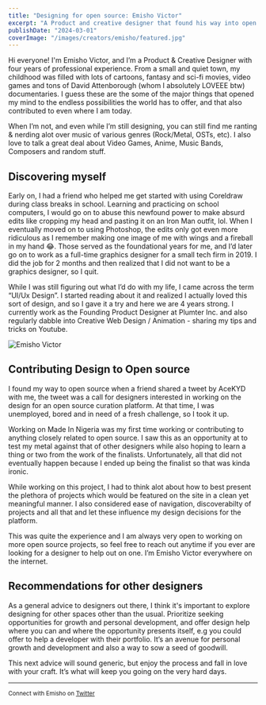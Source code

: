 ```yaml
---
title: "Designing for open source: Emisho Victor"
excerpt: "A Product and creative designer that found his way into open source as a means to challenge himself, and test his metal against the rest of the world."
publishDate: "2024-03-01"
coverImage: "/images/creators/emisho/featured.jpg"
---
```


Hi everyone! I'm Emisho Victor, and I’m a Product & Creative Designer with four years of professional experience. From a small and quiet town, my childhood was filled with lots of cartoons, fantasy and sci-fi movies, video games and tons of David Attenborough (whom I absolutely LOVEEE btw) documentaries. I guess these are the some of the major things that opened my mind to the endless possibilities the world has to offer, and that also contributed to even where I am today.

When I’m not, and even while I’m still designing, you can still find me ranting & nerding alot over music of various genres (Rock/Metal, OSTs, etc). I also love to talk a great deal about Video Games, Anime, Music Bands, Composers and random stuff.

## Discovering myself
Early on, I had a friend who helped me get started with using Coreldraw during class breaks in school. Learning and practicing on school computers, I would go on to abuse this newfound power to make absurd edits like cropping my head and pasting it on an Iron Man outfit, lol. When I eventually moved on to using Photoshop, the edits only got even more ridiculous as I remember making one image of me with wings and a fireball in my hand 😂. Those served as the foundational years for me, and I’d later go on to work as a full-time graphics designer for a small tech firm in 2019. I did the job for 2 months and then realized that I did not want to be a graphics designer, so I quit.

While I was still figuring out what I’d do with my life, I came across the term “UI/Ux Design”. I started reading about it and realized I actually loved this sort of design, and so I gave it a try and here we are 4 years strong. I currently work as the Founding Product Designer at Plumter Inc. and also regularly dabble into Creative Web Design / Animation - sharing my tips and tricks on Youtube.

![Emisho Victor](/images/creators/emisho/card.png)

## Contributing Design to Open source
I found my way to open source when a friend shared a tweet by AceKYD with me, the tweet was a call for designers interested in working on the design for an open source curation platform. At that time, I was unemployed, bored and in need of a fresh challenge, so I took it up.

Working on Made In Nigeria was my first time working or contributing to anything closely related to open source. I saw this as an opportunity at to test my metal against that of other designers while also hoping to learn a thing or two from the work of the finalists. Unfortunately, all that did not eventually happen because I ended up being the finalist so that was kinda ironic.

While working on this project, I had to think alot about how to best present the plethora of projects which would be featured on the site in a clean yet meaningful manner. I also considered ease of navigation, discoverabilty of projects and all that and let these influence my design decisions for the platform.

This was quite the experience and I am always very open to working on more open source projects, so feel free to reach out anytime if you ever are looking for a designer to help out on one. I’m Emisho Victor everywhere on the internet.

## Recommendations for other designers
As a general advice to designers out there, I think it's important to explore designing for other spaces other than the usual. Prioritize seeking opportunities for growth and personal development, and offer design help where you can and where the opportunity presents itself, e.g you could offer to help a developer with their portfolio. It’s an avenue for personal growth and development and also a way to sow a seed of goodwill.

This next advice will sound generic, but enjoy the process and fall in love with your craft. It’s what will keep you going on the very hard days.

___
<small>Connect with Emisho on [Twitter](https://twitter.com/Emishonowayi)</small>
